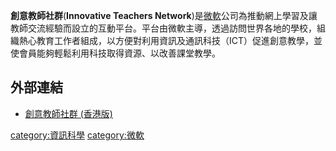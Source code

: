 {{update|time=2015-09-25T15:52:38+00:00}}
'''創意教師社群'''('''Innovative Teachers Network''')是[[微軟|微軟]]公司為推動網上學習及讓教師交流經驗而設立的互動平台。平台由微軟主導，透過訪問世界各地的學校，組織熱心教育工作者組成，以方便對利用資訊及通訊科技（ICT）促進創意教學，並使會員能夠輕鬆利用科技取得資源、以改善課堂教學。

{{edu-stub}}

==外部連結==
* [https://web.archive.org/web/20080617225634/http://www.hk.innovativeteachers.com/ 創意教師社群 (香港版)]

[[category:資訊科學|category:資訊科學]]
[[category:微軟|category:微軟]]